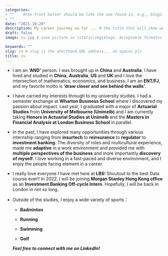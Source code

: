 ```yaml
---
categories:  
- ""    #the front matter should be like the one found in, e.g., blog2.md. It cannot be like the normal Rmd we used
- ""
date: "2021-10-20"
description: My career journey so far ... # the title that will show up once someone gets to this page
draft: false
image: cv.jpg # save picture in \static\img\blogs. Acceptable formats= jpg, jpeg, or png . Your iPhone pics wont work

keywords: ""
slug: cv # slug is the shorthand URL address... no spaces plz
title: cv
---
```

* I am an **'AND'** person. I was brought up in **China** and **Australia**. I have lived and studied in **China**, **Australia**, **US** and **UK** and I love the intersection of mathematics, economics, and business. I am an **ENT/FJ**, and my favorite motto is **'draw closer and see behind the walls'**.

* I have carried my interests through to my university studies. I had a semester exchange at **Wharton Business School** where I discovered my passion about impact. Last year, I graduated with a major of **Actuarial Studies** from **University of Melbourne (Unimelb)** and I am currently taking **Honors in Actuarial Studies at Unimelb** and the **Masters in Financial Analysis at London Business School** in parallel.

* In the past, I have explored many opportunities through various internship ranging from **insurtech** to **reinsurance** to **regulator** to **investment banking**. The diversity of roles and multicultural experience, made me **adaptive** in a work environment and provided me with **multiple perspectives of the business** and more importantly **discovery of myself**. I love working in a fast-paced and diverse environment, and I enjoy the people facing element in a career.

* I really love everyone I have met here at **LBS**! Shoutout to the best Data course ever!! In 2022, I will be joining **Morgan Stanley Hong Kong office** as an **Investment Banking Off-cycle Intern**. Hopefully, I will be back in London in not so long.

* Outside of the studies, I enjoy a wide variety of sports：

  + **Badminton**
  
  + **Running**
  
  + **Swimming**
  
  + **Golf**

  _**Feel free to connect with me on LinkedIn!**_

